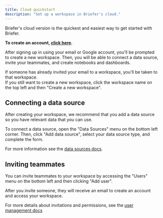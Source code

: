 ```yaml
---
title: Cloud quickstart
description: "Set up a workspace in Briefer's cloud."
---
```


Briefer's cloud version is the quickest and easiest way to get started with Briefer.

**To create an account, [click here](https://app.briefer.cloud/auth/signup).**

After signing up in using your email or Google account, you'll be prompted to create a new workspace. Then, you will be able to connect a data source, invite your teammates, and create notebooks and dashboards.

<Info>
  If someone has already invited your email to a workspace, you'll be taken to
  that workspace.
  <br /> If you still want to create a new workspace, click the workspace name on
  the top left and then "Create a new workspace".
</Info>

## Connecting a data source

After creating your workspace, we recommend that you add a data source so you have relevant data that you can use.

To connect a data source, open the "Data Sources" menu on the bottom left corner. Then, click "Add data source", select your data source type, and complete the form.

For more information see the [data sources docs](/product/data-sources).

## Inviting teammates

You can invite teammates to your workspace by accessing the "Users" menu on the bottom left and then clicking "Add user".

After you invite someone, they will receive an email to create an account and access your workspace.

For more details about invitations and permissions, see the [user management docs](/settings/user-management)
